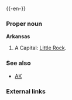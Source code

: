 {{wikipedia}}
{{-en-}}

===Proper noun===
'''Arkansas'''
#A {{USstate}}  Capital: [[Little Rock]].
===See also===
*[[AK]]
===External links===
{{pedialite}}
